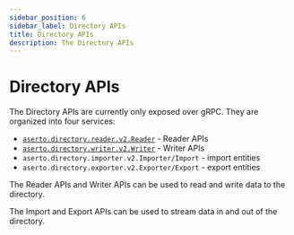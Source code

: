 ```yaml
---
sidebar_position: 6
sidebar_label: Directory APIs
title: Directory APIs
description: The Directory APIs
---
```


# Directory APIs

The Directory APIs are currently only exposed over gRPC. They are organized into four services:
- [`aserto.directory.reader.v2.Reader`](/docs/directory/reader) - Reader APIs
- [`aserto.directory.writer.v2.Writer`](/docs/directory/writer) - Writer APIs
- `aserto.directory.importer.v2.Importer/Import` - import entities
- `aserto.directory.exporter.v2.Exporter/Export` - export entities

The Reader APIs and Writer APIs can be used to read and write data to the directory.

The Import and Export APIs can be used to stream data in and out of the directory.
